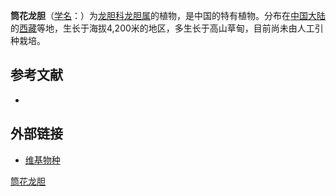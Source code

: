 {{Speciesbox
| name = 筒花龙胆
| status = 
| status_system = 
| image =
| genus = Gentiana
| species = tubiflora
| authority = (G. Don) Wall. ex Griseb.
}}

'''筒花龙胆'''（[[学名|学名]]：{{lang|la|''Gentiana tubiflora''}}）为[[龙胆科|龙胆科]][[龙胆属|龙胆属]]的植物，是中国的特有植物。分布在[[中国大陆|中国大陆]]的[[西藏|西藏]]等地，生长于海拔4,200米的地区，多生长于高山草甸，目前尚未由人工引种栽培。

== 参考文献 ==
<div class="references-small">
* {{cite web| url =http://www.bioinfo.cn/db05/KmzwSpecies.php?action=view&id=8626| title =筒花龙胆| work =《中国高等植物数据库全库》| publisher =中国科学院微生物研究所| author =昆明植物研究所| accessdate =2009-02-24| deadurl =yes| archiveurl =https://web.archive.org/web/20160305042223/http://www.bioinfo.cn/db05/KmzwSpecies.php?action=view&id=8626| archivedate =2016-03-05}}
</div>

==外部链接==
*[http://species.wikimedia.org/wiki/Gentiana_tubiflora 维基物种] {{Wayback|url=http://species.wikimedia.org/wiki/Gentiana_tubiflora |date=20210506011514 }}
{{Taxonbar|from=Q15227432}}

[[Category:龙胆属|筒花龙胆]]


{{植物小作品}}